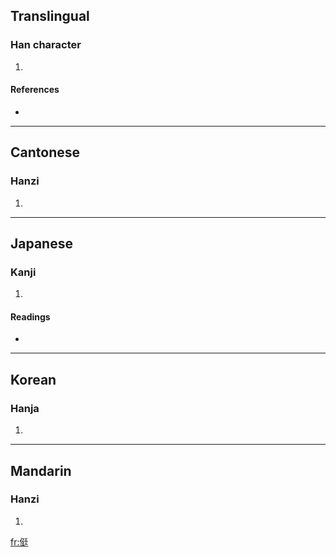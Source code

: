 ==Translingual==

===Han character===
{{Han char|rn=9|rad=人|as=07|sn=9|four=2224<sub>1</sub>|canj=人弓大土 (ONKG)}}

# {{defn|Han|sort=人07}}

====References====
* {{Han ref|kx=0103.230|dkj=00650|dj=0219.040|hdz=10149.040|uh=4FB9|ud=20409|bh=CDEE|bd=52718}}

----

==Cantonese==

===Hanzi===
{{yue-hanzi|jyut=|y=ting2}}

# {{defn|Cantonese|sort=人07}}

----

==Japanese==

===Kanji===
{{ja-kanji|grade=|rs=人07}}

# {{defn|Japanese|sort=人07}}

====Readings====
* {{ja-readings|on=[[てい]] (tei), [[じょう]] (jō), [[ちょう]] (chō)|kun=[[おとこぎ]] (otokogi), [[なおい]] (naoi), [[つつしむ]] (tsutsushimu)}}

----

==Korean==

===Hanja===
{{ko-hanja|hangeul=정|rv=jeong|mr=chŏng}}

# {{defn|Korean|sort=人07}}

----

==Mandarin==

===Hanzi===
{{cmn-hanzi|pin=[[tǐng]] ([[ting3]])|wg=t'ing<sup>3</sup>}}

# {{defn|Mandarin|sort=人07}}

[[fr:侹]]